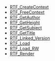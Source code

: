 <!-- BEGIN CATEGORY LIST -->
* [[RTF_CreateContext]]
* [[RTF_FreeContext]]
* [[RTF_GetAuthor]]
* [[RTF_GetHeight]]
* [[RTF_GetSubject]]
* [[RTF_GetTitle]]
* [[RTF_Linked_Version]]
* [[RTF_Load]]
* [[RTF_Load_RW]]
* [[RTF_Render]]
<!-- END CATEGORY LIST -->
